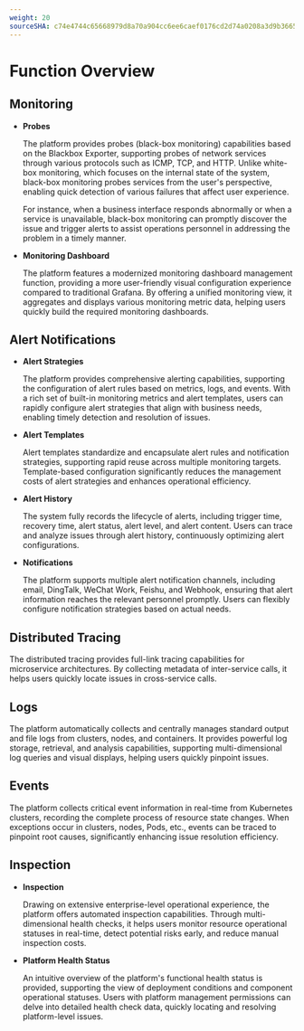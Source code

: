 ```yaml
---
weight: 20
sourceSHA: c74e4744c65668979d8a70a904cc6ee6caef0176cd2d74a0208a3d9b3665c695
---
```


# Function Overview

## Monitoring

- **Probes**

  The platform provides probes (black-box monitoring) capabilities based on the Blackbox Exporter, supporting probes of network services through various protocols such as ICMP, TCP, and HTTP. Unlike white-box monitoring, which focuses on the internal state of the system, black-box monitoring probes services from the user's perspective, enabling quick detection of various failures that affect user experience.

  For instance, when a business interface responds abnormally or when a service is unavailable, black-box monitoring can promptly discover the issue and trigger alerts to assist operations personnel in addressing the problem in a timely manner.

- **Monitoring Dashboard**

  The platform features a modernized monitoring dashboard management function, providing a more user-friendly visual configuration experience compared to traditional Grafana. By offering a unified monitoring view, it aggregates and displays various monitoring metric data, helping users quickly build the required monitoring dashboards.

## Alert Notifications

- **Alert Strategies**

  The platform provides comprehensive alerting capabilities, supporting the configuration of alert rules based on metrics, logs, and events. With a rich set of built-in monitoring metrics and alert templates, users can rapidly configure alert strategies that align with business needs, enabling timely detection and resolution of issues.

- **Alert Templates**

  Alert templates standardize and encapsulate alert rules and notification strategies, supporting rapid reuse across multiple monitoring targets. Template-based configuration significantly reduces the management costs of alert strategies and enhances operational efficiency.

- **Alert History**

  The system fully records the lifecycle of alerts, including trigger time, recovery time, alert status, alert level, and alert content. Users can trace and analyze issues through alert history, continuously optimizing alert configurations.

- **Notifications**

  The platform supports multiple alert notification channels, including email, DingTalk, WeChat Work, Feishu, and Webhook, ensuring that alert information reaches the relevant personnel promptly. Users can flexibly configure notification strategies based on actual needs.

## Distributed Tracing

The distributed tracing  provides full-link tracing capabilities for microservice architectures. By collecting metadata of inter-service calls, it helps users quickly locate issues in cross-service calls.

## Logs

  The platform automatically collects and centrally manages standard output and file logs from clusters, nodes, and containers. It provides powerful log storage, retrieval, and analysis capabilities, supporting multi-dimensional log queries and visual displays, helping users quickly pinpoint issues.

## Events

  The platform collects critical event information in real-time from Kubernetes clusters, recording the complete process of resource state changes. When exceptions occur in clusters, nodes, Pods, etc., events can be traced to pinpoint root causes, significantly enhancing issue resolution efficiency.

## Inspection

- **Inspection**

  Drawing on extensive enterprise-level operational experience, the platform offers automated inspection capabilities. Through multi-dimensional health checks, it helps users monitor resource operational statuses in real-time, detect potential risks early, and reduce manual inspection costs.

- **Platform Health Status**

  An intuitive overview of the platform's functional health status is provided, supporting the view of deployment conditions and component operational statuses. Users with platform management permissions can delve into detailed health check data, quickly locating and resolving platform-level issues.
